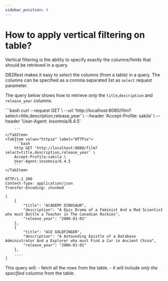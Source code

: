 ```yaml
---
sidebar_position: 4
---
```


# How to apply vertical filtering on table?

Vertical filtering is the ability to specify exactly the columns/fields that should be retrieved in a query.

DB2Rest makes it easy to select the columns (from a table) in a query. The columns can be specified as a comma separated list
as `select` request parameter.

The query below shows how to retrieve only the `title`,`description` and `release_year` columns.


<Tabs>
    <TabItem value="cURL" label="cURL" default>
        ```bash
        curl --request GET \
        --url 'http://localhost:8080/film?select=title,description,release_year' \
        --header 'Accept-Profile: sakila' \
        --header 'User-Agent: insomnia/8.4.5'

        ```
    </TabItem>
    <TabItem value="httpie" label="HTTPie">
        ```bash
        http GET 'http://localhost:8080/film?select=title,description,release_year' \
        Accept-Profile:sakila \
        User-Agent:insomnia/8.4.5
        ```
    </TabItem>

</Tabs>


```http
HTTP/1.1 200
Content-Type: application/json
Transfer-Encoding: chunked

[
	{
		"title": "ACADEMY DINOSAUR",
		"description": "A Epic Drama of a Feminist And a Mad Scientist who must Battle a Teacher in The Canadian Rockies",
		"release_year": "2006-01-01"
	},
	{
		"title": "ACE GOLDFINGER",
		"description": "A Astounding Epistle of a Database Administrator And a Explorer who must Find a Car in Ancient China",
		"release_year": "2006-01-01"
	},
    ....
]

```

This query will:
    - fetch all the rows from the table.
    - it will include *only the specified columns* from the table.








